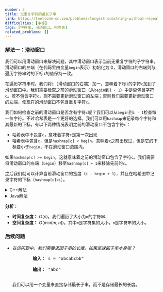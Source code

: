 ```yaml
---
number: 3
title: 无重复字符的最长子串
link: https://leetcode-cn.com/problems/longest-substring-without-repeating-characters/
difficulties: [中等]
tags: [字符串, 滑动窗口, 哈希表]
related_problems: []
---
```


### 解法一：滑动窗口

我们可以用滑动窗口来解决问题，其中滑动窗口表示当前无重复字符的子字符串。滑动窗口的左端（在代码里由变量`begin`表示）初始化为 0，滑动窗口的右端则与遍历字符串时的下标`i`的值保持一致。

在遍历字符串时，我们将`i`（滑动窗口的右端）加一，意味着下标`i`的字符`c`加到了滑动窗口中。我们需要检查之前的滑动窗口（从`begin`到`i - 1`）中是否包含字符`c`。若不包含字符`c`，则不需要更新滑动窗口的左端；否则我们需要更新滑动窗口的左端，使现在的滑动窗口不包含重复字符`c`。

我们如何检查之前的滑动窗口是否含有字符`c`呢？我们可以从`begin`到`i - 1`检查每一位字符。不过哈希表是一个更好的选择。我们可以用`hashmap`来记录每个字符和其最新的下标。有以下两种情况表明之前的滑动窗口不包含字符`c`：

- 哈希表中不包含`c`，意味着字符`c`是第一次出现
- 哈希表中包含`c`，但是`hashmap[c] < begin`，意味着`c`之前出现过，但是它的下标要小于`begin`，不在滑动窗口范围内。

如果`hashmap[c] >= begin`，这就意味着之前的滑动窗口包含了字符`c`。我们需要将滑动窗口的左端（`begin`）移至`hashmap[c] + 1`来移除先前的`c`。

之后我们就可以计算当前滑动窗口的宽度（`i - begin + 1`），并且在哈希图中记录字符的下标（`hashmap[c]=i`）。

<details class="code-details">
    <summary>C++解法</summary>

```cpp
class Solution {
public:
    int lengthOfLongestSubstring(string s) {
        unordered_map<char, int> hashmap;
        int longest = 0, n = s.length(), begin = 0;

        for (int i = 0; i < n; i++) {
            char c = s[i];
            if (hashmap.count(c) > 0 && hashmap[c] >= begin) {
                begin = hashmap[c] + 1;
            }
            longest = max(longest, i - begin + 1);
            hashmap[c] = i;
        }

        return longest;
    }
};
```

</details>

<details class="code-details">
    <summary>Java解法</summary>

```java
class Solution {
    public int lengthOfLongestSubstring(String s) {
        Map<Character, Integer> hashmap = new HashMap<>();
        int longest = 0, n = s.length(), begin = 0;

        for (int i = 0; i < n; i++) {
            char c = s.charAt(i);
            if (hashmap.containsKey(c) && hashmap.get(c) >= begin) {
                begin = hashmap.get(c) + 1;
            }
            longest = Math.max(longest, i - begin + 1);
            hashmap.put(c, i);
        }

        return longest;
    }
}
```

</details>

**分析：**

- **时间复杂度：** $O(n)$。我们遍历了大小为`n`的字符串.
- **空间复杂度：** $O(\text{min}(m,n))$。其中`m`是字符集的大小，`n`是字符串的大小。

<div id="follow-up">
  <h3>后续问题</h3>
  <ul className="follow-up-list">
    <li>
      <i>在该问题中，我们需要返回子串的长度。如果是返回子串本身呢？</i>
      <pre>
        <strong>输入：</strong> s = "abcabcbb" <br />
        <strong>输出：</strong> "abc"
      </pre>
      <p>我们可以用一个变量来直接存储最长子串，而不是存储最长的长度。</p>
    </li>
  </ul>
</div>
